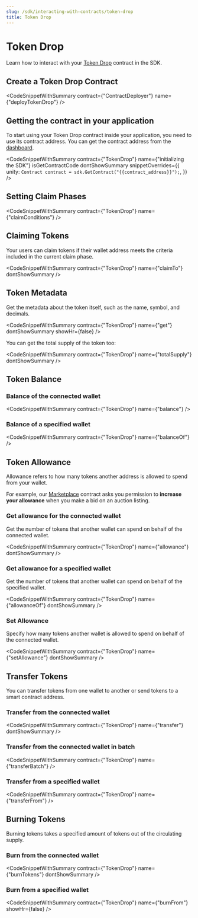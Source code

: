 ```yaml
---
slug: /sdk/interacting-with-contracts/token-drop
title: Token Drop
---
```



# Token Drop

Learn how to interact with your [Token Drop](/pre-built-contracts/token-drop) contract in the SDK.

## Create a Token Drop Contract

<CodeSnippetWithSummary
  contract={"ContractDeployer"}
  name={"deployTokenDrop"}
/>

## Getting the contract in your application

To start using your Token Drop contract inside your application, you need to use its contract address. You can get the contract address from the [dashboard](https://web3sdks.com/dashboard).

<CodeSnippetWithSummary
  contract={"TokenDrop"}
  name={"initializing the SDK"}
  isGetContractCode
  dontShowSummary
  snippetOverrides={{
    unity: `Contract contract = sdk.GetContract("{{contract_address}}");`,
  }}
/>

## Setting Claim Phases

<CodeSnippetWithSummary contract={"TokenDrop"} name={"claimConditions"} />

## Claiming Tokens

Your users can claim tokens if their wallet address meets the criteria included in the current claim phase.

<CodeSnippetWithSummary
  contract={"TokenDrop"}
  name={"claimTo"}
  dontShowSummary
/>

## Token Metadata

Get the metadata about the token itself, such as the name, symbol, and decimals.

<CodeSnippetWithSummary
  contract={"TokenDrop"}
  name={"get"}
  dontShowSummary
  showHr={false}
/>

You can get the total supply of the token too:

<CodeSnippetWithSummary
  contract={"TokenDrop"}
  name={"totalSupply"}
  dontShowSummary
/>

## Token Balance

### Balance of the connected wallet

<CodeSnippetWithSummary contract={"TokenDrop"} name={"balance"} />

### Balance of a specified wallet

<CodeSnippetWithSummary contract={"TokenDrop"} name={"balanceOf"} />

## Token Allowance

Allowance refers to how many tokens another address is allowed to spend from your wallet.

For example, our [Marketplace](/pre-built-contracts/marketplace) contract asks you permission to **increase your allowance** when you make a bid on an auction listing.

### Get allowance for the connected wallet

Get the number of tokens that another wallet can spend on behalf of the connected wallet.

<CodeSnippetWithSummary
  contract={"TokenDrop"}
  name={"allowance"}
  dontShowSummary
/>

### Get allowance for a specified wallet

Get the number of tokens that another wallet can spend on behalf of the specified wallet.

<CodeSnippetWithSummary
  contract={"TokenDrop"}
  name={"allowanceOf"}
  dontShowSummary
/>

### Set Allowance

Specify how many tokens another wallet is allowed to spend on behalf of the connected wallet.

<CodeSnippetWithSummary
  contract={"TokenDrop"}
  name={"setAllowance"}
  dontShowSummary
/>

## Transfer Tokens

You can transfer tokens from one wallet to another or send tokens to a smart contract address.

### Transfer from the connected wallet

<CodeSnippetWithSummary
  contract={"TokenDrop"}
  name={"transfer"}
  dontShowSummary
/>

### Transfer from the connected wallet in batch

<CodeSnippetWithSummary contract={"TokenDrop"} name={"transferBatch"} />

### Transfer from a specified wallet

<CodeSnippetWithSummary contract={"TokenDrop"} name={"transferFrom"} />

## Burning Tokens

Burning tokens takes a specified amount of tokens out of the circulating supply.

### Burn from the connected wallet

<CodeSnippetWithSummary
  contract={"TokenDrop"}
  name={"burnTokens"}
  dontShowSummary
/>

### Burn from a specified wallet

<CodeSnippetWithSummary
  contract={"TokenDrop"}
  name={"burnFrom"}
  showHr={false}
/>
